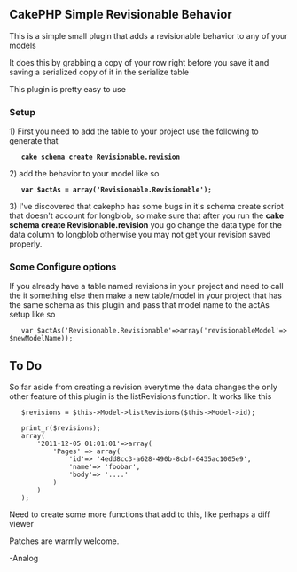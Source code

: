 ==CakePHP Simple Revisionable Behavior==
This is a simple small plugin that adds a revisionable behavior to any of your models

It does this by grabbing a copy of your row right before you save it and saving a serialized copy of it in the serialize table

This plugin is pretty easy to use

===Setup===
1) First you need to add the table to your project  use the following to generate that
	'''cake schema create Revisionable.revision'''

2) add the behavior to your model like so 

	'''var $actAs = array('Revisionable.Revisionable');'''

3)  I've discovered that cakephp has some bugs in it's schema create script that doesn't account for longblob, so make sure that after you run the '''cake schema create Revisionable.revision''' you go change the data type for the data column to longblob otherwise you may not get your revision saved properly.

===Some Configure options===

If you already have a table named revisions in your project and need to call the it something else then 
make a new table/model in your project that has the same schema as this plugin and pass that model name
to the actAs setup like so

	var $actAs('Revisionable.Revisionable'=>array('revisionableModel'=>$newModelName));


==To Do==

So far aside from creating a revision everytime the data changes the only other feature of this plugin
is the listRevisions function.  It works like this

	$revisions = $this->Model->listRevisions($this->Model->id);

	print_r($revisions);
	array(
		'2011-12-05 01:01:01'=>array(
			'Pages' => array(
				'id'=> '4edd8cc3-a628-490b-8cbf-6435ac1005e9',
				'name'=> 'foobar',
				'body'=> '....'
			)
		)
	);

Need to create some more functions that add to this, like perhaps a diff viewer

Patches are warmly welcome.

-Analog
			

